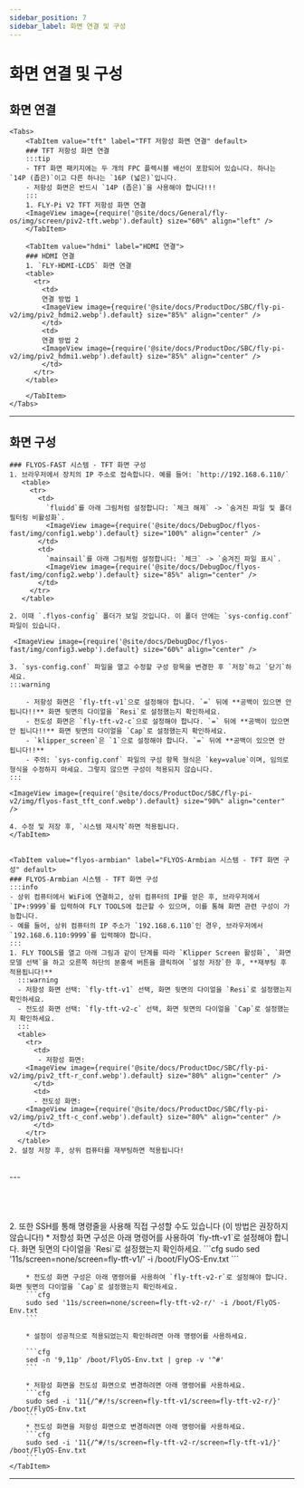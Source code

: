 ```yaml
---
sidebar_position: 7
sidebar_label: 화면 연결 및 구성
---
```







# 화면 연결 및 구성

## 화면 연결
    <Tabs>
        <TabItem value="tft" label="TFT 저항성 화면 연결" default>
        ### TFT 저항성 화면 연결
        :::tip
        - TFT 화면 패키지에는 두 개의 FPC 플렉시블 배선이 포함되어 있습니다. 하나는 `14P (좁은)`이고 다른 하나는 `16P (넓은)`입니다.
        - 저항성 화면은 반드시 `14P (좁은)`을 사용해야 합니다!!!
        :::
        1. FLY-Pi V2 TFT 저항성 화면 연결
        <ImageView image={require('@site/docs/General/fly-os/img/screen/piv2-tft.webp').default} size="60%" align="left" />
        </TabItem>

        <TabItem value="hdmi" label="HDMI 연결">
        ### HDMI 연결
        1. `FLY-HDMI-LCD5` 화면 연결
        <table>
          <tr>
            <td>
            연결 방법 1
            <ImageView image={require('@site/docs/ProductDoc/SBC/fly-pi-v2/img/piv2_hdmi2.webp').default} size="85%" align="center" />
            </td>
            <td>
            연결 방법 2
            <ImageView image={require('@site/docs/ProductDoc/SBC/fly-pi-v2/img/piv2_hdmi1.webp').default} size="85%" align="center" />
            </td>
          </tr>
        </table>

        </TabItem>
    </Tabs>
---

## 화면 구성

<Tabs>
    <TabItem value="flyos-fast" label="FLYOS-FAST 시스템 - TFT 화면 구성">

    ### FLYOS-FAST 시스템 - TFT 화면 구성
    1. 브라우저에서 장치의 IP 주소로 접속합니다. 예를 들어: `http://192.168.6.110/`
       <table>
         <tr>
           <td>
             `fluidd`를 아래 그림처럼 설정합니다: `체크 해제` -> `숨겨진 파일 및 폴더 필터링 비활성화`.
             <ImageView image={require('@site/docs/DebugDoc/flyos-fast/img/config1.webp').default} size="100%" align="center" />
           </td>
           <td>
             `mainsail`를 아래 그림처럼 설정합니다: `체크` -> `숨겨진 파일 표시`.
             <ImageView image={require('@site/docs/DebugDoc/flyos-fast/img/config2.webp').default} size="85%" align="center" />
           </td>
         </tr>
       </table>
  
    2. 이때 `.flyos-config` 폴더가 보일 것입니다. 이 폴더 안에는 `sys-config.conf` 파일이 있습니다.

     <ImageView image={require('@site/docs/DebugDoc/flyos-fast/img/config3.webp').default} size="60%" align="center" />
    
    3. `sys-config.conf` 파일을 열고 수정할 구성 항목을 변경한 후 `저장`하고 `닫기`하세요.
    :::warning

        - 저항성 화면은 `fly-tft-v1`으로 설정해야 합니다. `=` 뒤에 **공백이 있으면 안 됩니다!!** 화면 뒷면의 다이얼을 `Resi`로 설정했는지 확인하세요.
        - 전도성 화면은 `fly-tft-v2-c`으로 설정해야 합니다. `=` 뒤에 **공백이 있으면 안 됩니다!!** 화면 뒷면의 다이얼을 `Cap`로 설정했는지 확인하세요.
        - `klipper_screen`은 `1`으로 설정해야 합니다. `=` 뒤에 **공백이 있으면 안 됩니다!!**
        - 주의: `sys-config.conf` 파일의 구성 항목 형식은 `key=value`이며, 임의로 형식을 수정하지 마세요. 그렇지 않으면 구성이 적용되지 않습니다.
    :::
    
    <ImageView image={require('@site/docs/ProductDoc/SBC/fly-pi-v2/img/flyos-fast_tft_conf.webp').default} size="90%" align="center" />
    
    4. 수정 및 저장 후, `시스템 재시작`하면 적용됩니다.
    </TabItem>


    <TabItem value="flyos-armbian" label="FLYOS-Armbian 시스템 - TFT 화면 구성" default>
    ### FLYOS-Armbian 시스템 - TFT 화면 구성
    :::info
    - 상위 컴퓨터에서 WiFi에 연결하고, 상위 컴퓨터의 IP를 얻은 후, 브라우저에서 `IP+:9999`를 입력하여 FLY TOOLS에 접근할 수 있으며, 이를 통해 화면 관련 구성이 가능합니다.
    - 예를 들어, 상위 컴퓨터의 IP 주소가 `192.168.6.110`인 경우, 브라우저에서 `192.168.6.110:9999`를 입력해야 합니다.
    :::
    1. FLY TOOLS를 열고 아래 그림과 같이 단계를 따라 `Klipper Screen 활성화`, `화면 모델 선택`을 하고 오른쪽 하단의 분홍색 버튼을 클릭하여 `설정 저장`한 후, **재부팅 후 적용됩니다!**
      :::warning
      - 저항성 화면 선택: `fly-tft-v1` 선택, 화면 뒷면의 다이얼을 `Resi`로 설정했는지 확인하세요.
      - 전도성 화면 선택: `fly-tft-v2-c` 선택, 화면 뒷면의 다이얼을 `Cap`로 설정했는지 확인하세요.
      :::
      <table>
        <tr>
          <td>
           - 저항성 화면:  
        <ImageView image={require('@site/docs/ProductDoc/SBC/fly-pi-v2/img/piv2_tft-r_conf.webp').default} size="80%" align="center" />
          </td>
          <td>
          - 전도성 화면:
        <ImageView image={require('@site/docs/ProductDoc/SBC/fly-pi-v2/img/piv2_tft-c_conf.webp').default} size="80%" align="center" />
          </td>
        </tr>
      </table>
    2. 설정 저장 후, 상위 컴퓨터를 재부팅하면 적용됩니다!  
<br />
---

<br />
<br />
<br />
<br />
<br />
    2. 또한 SSH를 통해 명령줄을 사용해 직접 구성할 수도 있습니다 (이 방법은 권장하지 않습니다!)
        * 저항성 화면 구성은 아래 명령어를 사용하여 `fly-tft-v1`로 설정해야 합니다. 화면 뒷면의 다이얼을 `Resi`로 설정했는지 확인하세요.
        ```cfg
        sudo sed '11s/screen=none/screen=fly-tft-v1/' -i /boot/FlyOS-Env.txt
        ```

        * 전도성 화면 구성은 아래 명령어를 사용하여 `fly-tft-v2-r`로 설정해야 합니다. 화면 뒷면의 다이얼을 `Cap`로 설정했는지 확인하세요.
        ```cfg
        sudo sed '11s/screen=none/screen=fly-tft-v2-r/' -i /boot/FlyOS-Env.txt
        ```

        * 설정이 성공적으로 적용되었는지 확인하려면 아래 명령어를 사용하세요.

        ```cfg
        sed -n '9,11p' /boot/FlyOS-Env.txt | grep -v '^#'
        ```

        * 저항성 화면을 전도성 화면으로 변경하려면 아래 명령어를 사용하세요.
        ```cfg
        sudo sed -i '11{/^#/!s/screen=fly-tft-v1/screen=fly-tft-v2-r/}' /boot/FlyOS-Env.txt
        ```
        * 전도성 화면을 저항성 화면으로 변경하려면 아래 명령어를 사용하세요.
        ```cfg
        sudo sed -i '11{/^#/!s/screen=fly-tft-v2-r/screen=fly-tft-v1/}' /boot/FlyOS-Env.txt
        ```
    </TabItem>
</Tabs>    


----

